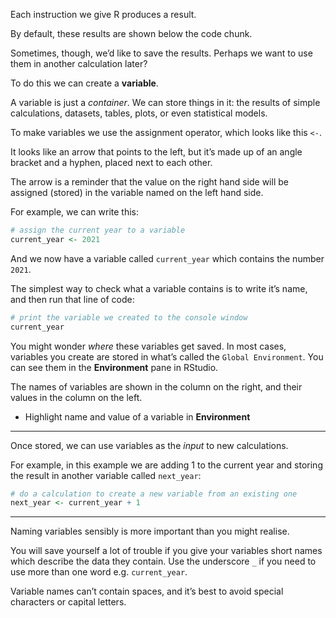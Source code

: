 
Each instruction we give R produces a result.

By default, these results are shown below the code chunk.

Sometimes, though, we'd like to save the results. Perhaps we want to use them in another
calculation later?

To do this we can create a **variable**.

A variable is just a *container*.  We can store things in it: the results of simple
calculations, datasets, tables, plots, or even statistical models.

To make variables we use the assignment operator, which looks like this `<-`.

It looks like an arrow that points to the left, but it's made up of an angle bracket and a hyphen,
placed next to each other.

The arrow is a reminder that the value on the right hand
side will be assigned (stored) in the variable named on the left hand side.


For example, we can write this:

```r
# assign the current year to a variable
current_year <- 2021
```

And we now have a variable called `current_year` which contains the number `2021`.


The simplest way to check what a variable contains is to write it's name, and then
run that line of code:

```r
# print the variable we created to the console window
current_year
```


You might wonder *where* these variables get saved. In most cases, variables you create are stored in what's called the
`Global Environment`. You can see them in the **Environment** pane in RStudio.

The names of variables are shown in the column on the right, and their values in the column on the left.

:::{.direction}

- Highlight name and value of a variable in **Environment**

:::

---------------


Once stored, we can use variables as the *input* to new calculations.

For example, in this example we are adding 1 to the current year and storing the result in another
variable called `next_year`:


```r
# do a calculation to create a new variable from an existing one
next_year <- current_year + 1
```


--------------------

Naming variables sensibly is more important than you might realise.

You will save yourself a lot of trouble if you give your variables short names which describe the data they contain. Use the underscore `_` if you need to use more than one word e.g. `current_year`.

Variable names can't contain spaces, and it's best to avoid special characters or capital letters.

